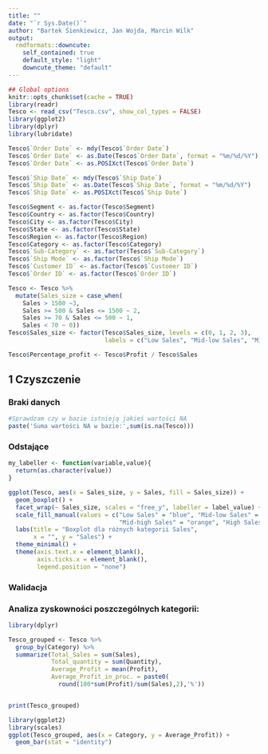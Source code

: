 ```yaml
---
title: ""
date: "`r Sys.Date()`"
author: "Bartek Śienkiewicz, Jan Wojda, Marcin Wilk"
output:
  rmdformats::downcute:
    self_contained: true
    default_style: "light"
    downcute_theme: "default"
---
```


```r
## Global options
knitr::opts_chunk$set(cache = TRUE)
library(readr)
Tesco <- read_csv("Tesco.csv", show_col_types = FALSE)
library(ggplot2)
library(dplyr)
library(lubridate)
```
 
```r
Tesco$`Order Date` <- mdy(Tesco$`Order Date`)
Tesco$`Order Date` <- as.Date(Tesco$`Order Date`, format = "%m/%d/%Y")
Tesco$`Order Date` <- as.POSIXct(Tesco$`Order Date`)

Tesco$`Ship Date` <- mdy(Tesco$`Ship Date`)
Tesco$`Ship Date` <- as.Date(Tesco$`Ship Date`, format = "%m/%d/%Y")
Tesco$`Ship Date` <- as.POSIXct(Tesco$`Ship Date`)

Tesco$Segment <- as.factor(Tesco$Segment)
Tesco$Country <- as.factor(Tesco$Country)
Tesco$City <- as.factor(Tesco$City)
Tesco$State <- as.factor(Tesco$State)
Tesco$Region <- as.factor(Tesco$Region)
Tesco$Category <- as.factor(Tesco$Category)
Tesco$`Sub-Category` <- as.factor(Tesco$`Sub-Category`)
Tesco$`Ship Mode` <- as.factor(Tesco$`Ship Mode`)
Tesco$`Customer ID` <- as.factor(Tesco$`Customer ID`)
Tesco$`Order ID` <- as.factor(Tesco$`Order ID`)

Tesco <- Tesco %>%
  mutate(Sales_size = case_when(
    Sales > 1500 ~3,
    Sales >= 500 & Sales <= 1500 ~ 2,
    Sales >= 70 & Sales <= 500 ~ 1,
    Sales < 70 ~ 0))
Tesco$Sales_size <- factor(Tesco$Sales_size, levels = c(0, 1, 2, 3),
                           labels = c("Low Sales", "Mid-low Sales", "Mid-high Sales", "High Sales"))

Tesco$Percentage_profit <- Tesco$Profit / Tesco$Sales
```
## 1 Czyszczenie 
### Braki danych
```r
#Sprawdzam czy w bazie istnieją jakieś wartości NA
paste('Suma wartości NA w bazie:',sum(is.na(Tesco)))
```
### Odstające
```r
my_labeller <- function(variable,value){
  return(as.character(value))
}

ggplot(Tesco, aes(x = Sales_size, y = Sales, fill = Sales_size)) +
  geom_boxplot() +
  facet_wrap(~ Sales_size, scales = "free_y", labeller = label_value) +  
  scale_fill_manual(values = c("Low Sales" = "blue", "Mid-low Sales" = "green",
                               "Mid-high Sales" = "orange", "High Sales" = "red")) +
  labs(title = "Boxplot dla różnych kategorii Sales",
       x = "", y = "Sales") +
  theme_minimal() +
  theme(axis.text.x = element_blank(),
        axis.ticks.x = element_blank(),
        legend.position = "none")
```
### Walidacja

### Analiza zyskowności poszczególnych kategorii:

```r
library(dplyr)

Tesco_grouped <- Tesco %>%
  group_by(Category) %>%
  summarize(Total_Sales = sum(Sales),
            Total_quantity = sum(Quantity),
            Average_Profit = mean(Profit),
            Average_Profit_in_proc. = paste0(
              round(100*sum(Profit)/sum(Sales),2),'%'))


print(Tesco_grouped)

library(ggplot2)
library(scales)
ggplot(Tesco_grouped, aes(x = Category, y = Average_Profit)) +
  geom_bar(stat = "identity") 
```
